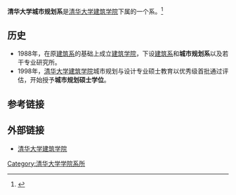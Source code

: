 {{primarysources|time=2010-09-28T03:57:57+00:00}}
{{Infobox University Department
 |名称              = 清华大学城市规划系
 |其他名称        = Department of Urban Planning, Tsinghua University
 |徽标              = 
 |徽标说明        =
 |隶属              =[[清华大学|清华大学]][[清华大学建筑学院|建筑学院]]
 |建立时间        =1988年
 |关闭时间        =
 |类型              =系
 |下属              =
 |主管官员        =
 |主席              =
 |党委书记        =
 |院长              =
 |系主任           =[[吴唯佳|吴唯佳]]
 |所长              =
 |部长              =
 |主任              =
 |头衔              =
 |头衔人名        =
 |教师              =
 |员工              =
 |学生              =
 |本科生           =
 |研究生           =
 |博士生           =
 |其他学生        =
 |地址              = {{CHN}}[[北京市|北京市]][[海淀区|海淀区]][[清华园|清华园]]
 |国家              =
 |省                 =
 |市                 =
 |坐标              =http://arch.tsinghua.edu.cn
 |网址              =
 |标志              =
 |脚注              =
}}
'''清华大学城市规划系'''是[[清华大学|清华大学]][[清华大学建筑学院|建筑学院]]下属的一个系。<ref>{{Cite web |url=http://arch.tsinghua.edu.cn/chs/data/about/ |title=清华大学建筑学院简介：城市规划系部分 |access-date=2010-09-27 |archive-url=https://web.archive.org/web/20101211090108/http://arch.tsinghua.edu.cn/chs/data/about/ |archive-date=2010-12-11 |dead-url=yes }}</ref>

==历史==
*1988年，在原[[清华大学建筑系|建筑系]]的基础上成立[[清华大学建筑学院|建筑学院]]，下设[[清华大学建筑系|建筑系]]和'''城市规划系'''以及若干专业研究所。
*1998年，[[清华大学建筑学院|清华大学建筑学院]]城市规划与设计专业硕士教育以优秀级首批通过评估，开始授予'''城市规划硕士学位'''。

== 参考链接 ==
{{Reflist}}
==外部链接==
* [http://arch.tsinghua.edu.cn 清华大学建筑学院] {{Wayback|url=http://arch.tsinghua.edu.cn/ |date=20081021234342 }}


{{清华大学/院系}}
[[Category:清华大学学院系所|Category:清华大学学院系所]]